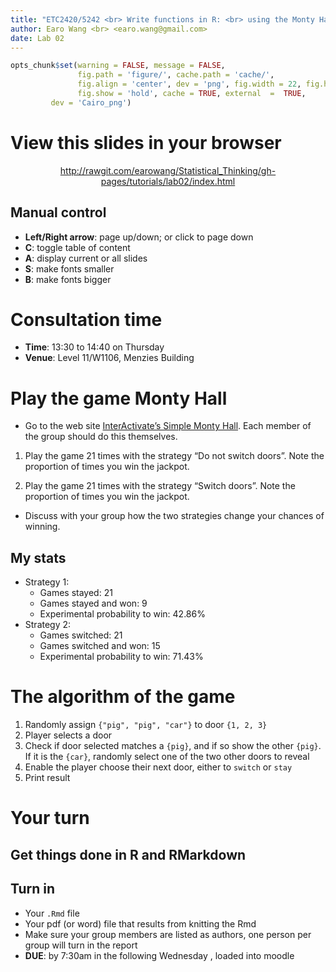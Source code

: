 ```yaml
---
title: "ETC2420/5242 <br> Write functions in R: <br> using the Monty Hall example"
author: Earo Wang <br> <earo.wang@gmail.com>
date: Lab 02
---
```


```r
opts_chunk$set(warning = FALSE, message = FALSE, 
			   fig.path = 'figure/', cache.path = 'cache/', 
			   fig.align = 'center', dev = 'png', fig.width = 22, fig.height = 10, 
			   fig.show = 'hold', cache = TRUE, external  =  TRUE,
         dev = 'Cairo_png')
```

# View this slides in your browser

<center>
<http://rawgit.com/earowang/Statistical_Thinking/gh-pages/tutorials/lab02/index.html>
</center>

## Manual control
* **Left/Right arrow**: page up/down; or click to page down
* **C**: toggle table of content
* **A**: display current or all slides
* **S**: make fonts smaller
* **B**: make fonts bigger

# Consultation time

* **Time**: 13:30 to 14:40 on Thursday
* **Venue**: Level 11/W1106, Menzies Building

# Play the game Monty Hall

* Go to the web site [InterActivate's Simple Monty Hall](http://www.shodor.org/interactivate/activities/SimpleMontyHall/). Each member of the group should do this themselves.

1. Play the game 21 times with the strategy "Do not switch doors". Note the proportion of times you win the jackpot.

2. Play the game 21 times with the strategy "Switch doors". Note the proportion of times you win the jackpot.

* Discuss with your group how the two strategies change your chances of winning.

## My stats

* Strategy 1:
    + Games stayed: 21
    + Games stayed and won: 9
    + Experimental probability to win: 42.86%
+ Strategy 2:
    + Games switched: 21
    + Games switched and won: 15
    + Experimental probability to win: 71.43%

# The algorithm of the game

1. Randomly assign `{"pig", "pig", "car"}` to door `{1, 2, 3}`
2. Player selects a door
3. Check if door selected matches a `{pig}`, and if so show the other `{pig}`. If it is the `{car}`, randomly select one of the two other doors to reveal
4. Enable the player choose their next door, either to `switch` or `stay`
5. Print result

# Your turn
## Get things done in R and RMarkdown

## Turn in 

* Your `.Rmd` file
* Your pdf (or word) file that results from knitting the Rmd
* Make sure your group members are listed as authors, one person per group will turn in the report
* **DUE**: by 7:30am in the following Wednesday , loaded into moodle

<meta name="copyright" content="LICENSE: CC BY-NC 3.0 US" />
